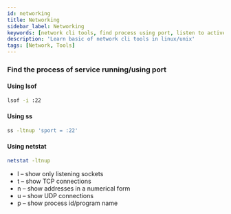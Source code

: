 ```yaml
---
id: networking
title: Networking
sidebar_label: Networking
keywords: [network cli tools, find process using port, listen to active network connections]
description: 'Learn basic of network cli tools in linux/unix'
tags: [Network, Tools]
---
```


### Find the process of service running/using port

#### Using lsof

```bash
lsof -i :22
```

#### Using ss

```bash
ss -ltnup 'sport = :22'
```

#### Using netstat

```bash
netstat -ltnup
```

- l – show only listening sockets
- t – show TCP connections
- n – show addresses in a numerical form
- u – show UDP connections
- p – show process id/program name
